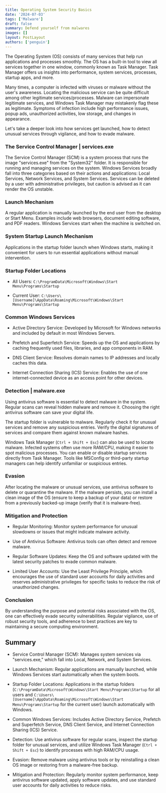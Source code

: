```yaml
---
title: Operating System Security Basics
date: '2024-07-03'
tags: ['Malware']
draft: false
summary: Defend yourself from malwares
images: []
layout: PostLayout
authors: ['penguin']
---
```


The Operating System (OS) consists of many services that help run applications and processes smoothly. The OS has a built-in tool to view all services together in one window, commonly known as Task Manager. Task Manager offers us insights into performance, system services, processes, startup apps, and more.

Many times, a computer is infected with viruses or malware without the user's awareness. Locating the malicious service can be quite difficult among other legitimate services/processes. Malware can impersonate legitimate services, and Windows Task Manager may mistakenly flag these as legitimate. Symptoms of infection include high performance issues, popup ads, unauthorized activities, low storage, and changes in appearance.

Let's take a deeper look into how services get launched, how to detect unusual services through vigilance, and how to evade malware.

### The Service Control Manager | services.exe

The Service Control Manager (SCM) is a system process that runs the image "services.exe" from the "System32" folder. It is responsible for running and managing services on the system. Windows Services broadly fall into three categories based on their actions and applications: Local Services, Network Services, and System Services. Services can be deleted by a user with administrative privileges, but caution is advised as it can render the OS unstable.

### Launch Mechanism

A regular application is manually launched by the end user from the desktop or Start Menu. Examples include web browsers, document editing software, and PDF readers. Windows Services start when the machine is switched on.

### System Startup Launch Mechanism

Applications in the startup folder launch when Windows starts, making it convenient for users to run essential applications without manual intervention.

### Startup Folder Locations

- All Users: `C:\ProgramData\Microsoft\Windows\Start Menu\Programs\Startup`

- Current User: `C:\Users\[Username]\AppData\Roaming\Microsoft\Windows\Start Menu\Programs\Startup`

### Common Windows Services

- Active Directory Service: Developed by Microsoft for Windows networks and included by default in most Windows Servers.

- Prefetch and Superfetch Service: Speeds up the OS and applications by caching frequently used files, libraries, and app components in RAM.

- DNS Client Service: Resolves domain names to IP addresses and locally caches this data.

- Internet Connection Sharing (ICS) Service: Enables the use of one internet-connected device as an access point for other devices.

### Detection | malware.exe

Using antivirus software is essential to detect malware in the system. Regular scans can reveal hidden malware and remove it. Choosing the right antivirus software can save your digital life.

The startup folder is vulnerable to malware. Regularly check it for unusual services and remove any suspicious entries. Verify the digital signatures of services and compare them against known malware hashes.

Windows Task Manager (`Ctrl + Shift + Esc`) can also be used to locate malware. Infected systems often use more RAM/CPU, making it easier to spot malicious processes. You can enable or disable startup services directly from Task Manager. Tools like MSConfig or third-party startup managers can help identify unfamiliar or suspicious entries.

### Evasion

After locating the malware or unusual services, use antivirus software to delete or quarantine the malware. If the malware persists, you can install a clean image of the OS (ensure to keep a backup of your data) or restore from a previously backed-up image (verify that it is malware-free).

### Mitigation and Protection

- Regular Monitoring: Monitor system performance for unusual slowdowns or issues that might indicate malware activity.

- Use of Antivirus Software: Antivirus tools can often detect and remove malware.

- Regular Software Updates: Keep the OS and software updated with the latest security patches to evade common malware.

- Limited User Accounts: Use the Least Privilege Principle, which encourages the use of standard user accounts for daily activities and reserves administrative privileges for specific tasks to reduce the risk of unauthorized changes.

### Conclusion

By understanding the purpose and potential risks associated with the OS, one can effectively evade security vulnerabilities. Regular vigilance, use of robust security tools, and adherence to best practices are key to maintaining a secure computing environment.

## Summary

- Service Control Manager (SCM): Manages system services via "services.exe," which fall into Local, Network, and System Services.

- Launch Mechanism: Regular applications are manually launched, while Windows Services start automatically when the system boots.

- Startup Folder Locations: Applications in the startup folders (`C:\ProgramData\Microsoft\Windows\Start Menu\Programs\Startup` for all users and `C:\Users\[Username]\AppData\Roaming\Microsoft\Windows\Start Menu\Programs\Startup` for the current user) launch automatically with Windows.

- Common Windows Services: Includes Active Directory Service, Prefetch and Superfetch Service, DNS Client Service, and Internet Connection Sharing (ICS) Service.

- Detection: Use antivirus software for regular scans, inspect the startup folder for unusual services, and utilize Windows Task Manager (`Ctrl + Shift + Esc`) to identify processes with high RAM/CPU usage.

- Evasion: Remove malware using antivirus tools or by reinstalling a clean OS image or restoring from a malware-free backup.

- Mitigation and Protection: Regularly monitor system performance, keep antivirus software updated, apply software updates, and use standard user accounts for daily activities to reduce risks.
